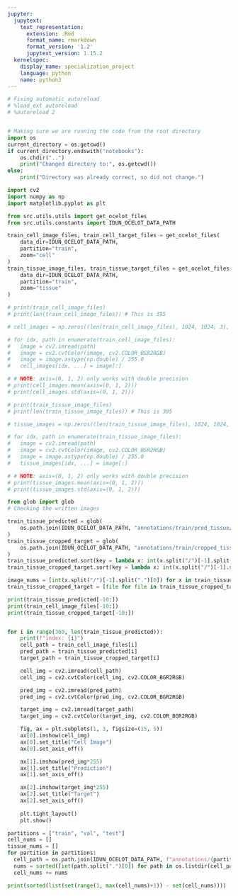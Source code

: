 ```yaml
---
jupyter:
  jupytext:
    text_representation:
      extension: .Rmd
      format_name: rmarkdown
      format_version: '1.2'
      jupytext_version: 1.15.2
  kernelspec:
    display_name: specialization_project
    language: python
    name: python3
---
```


```python
# Fixing automatic autoreload
# %load_ext autoreload
# %autoreload 2


# Making sure we are running the code from the root directory
import os 
current_directory = os.getcwd()
if current_directory.endswith("notebooks"):
    os.chdir("..")
    print("Changed directory to:", os.getcwd())
else:
    print("Directory was already correct, so did not change.")
```

```python
import cv2
import numpy as np
import matplotlib.pyplot as plt

from src.utils.utils import get_ocelot_files
from src.utils.constants import IDUN_OCELOT_DATA_PATH
```

```python
train_cell_image_files, train_cell_target_files = get_ocelot_files(
    data_dir=IDUN_OCELOT_DATA_PATH,
    partition="train",
    zoom="cell"
)
train_tissue_image_files, train_tissue_target_files = get_ocelot_files(
    data_dir=IDUN_OCELOT_DATA_PATH,
    partition="train",
    zoom="tissue"
)
```

```python
# print(train_cell_image_files)
# print(len(train_cell_image_files)) # This is 395

# cell_images = np.zeros((len(train_cell_image_files), 1024, 1024, 3), dtype=np.double)

# for idx, path in enumerate(train_cell_image_files):  
#   image = cv2.imread(path)
#   image = cv2.cvtColor(image, cv2.COLOR_BGR2RGB)
#   image = image.astype(np.double) / 255.0
#   cell_images[idx, ...] = image[:]

# # NOTE: axis=(0, 1, 2) only works with double precision
# print(cell_images.mean(axis=(0, 1, 2))) 
# print(cell_images.std(axis=(0, 1, 2)))
```

```python
# print(train_tissue_image_files)
# print(len(train_tissue_image_files)) # This is 395

# tissue_images = np.zeros((len(train_tissue_image_files), 1024, 1024, 3), dtype=np.double)

# for idx, path in enumerate(train_tissue_image_files):  
#   image = cv2.imread(path)
#   image = cv2.cvtColor(image, cv2.COLOR_BGR2RGB)
#   image = image.astype(np.double) / 255.0
#   tissue_images[idx, ...] = image[:]

# # NOTE: axis=(0, 1, 2) only works with double precision
# print(tissue_images.mean(axis=(0, 1, 2))) 
# print(tissue_images.std(axis=(0, 1, 2)))
```

```python
from glob import glob
# Checking the written images 

train_tissue_predicted = glob(
    os.path.join(IDUN_OCELOT_DATA_PATH, "annotations/train/pred_tissue/*")
)
train_tissue_cropped_target = glob(
    os.path.join(IDUN_OCELOT_DATA_PATH, "annotations/train/cropped_tissue/*")
)
train_tissue_predicted.sort(key = lambda x: int(x.split("/")[-1].split(".")[0]))
train_tissue_cropped_target.sort(key = lambda x: int(x.split("/")[-1].split(".")[0]))

image_nums = [int(x.split("/")[-1].split(".")[0]) for x in train_tissue_predicted]
train_tissue_cropped_target = [file for file in train_tissue_cropped_target if int(file.split("/")[-1].split(".")[0]) in image_nums]

print(train_tissue_predicted[-10:])
print(train_cell_image_files[-10:])
print(train_tissue_cropped_target[-10:])


for i in range(360, len(train_tissue_predicted)): 
    print(f"index: {i}")
    cell_path = train_cell_image_files[i]
    pred_path = train_tissue_predicted[i]
    target_path = train_tissue_cropped_target[i]

    cell_img = cv2.imread(cell_path)
    cell_img = cv2.cvtColor(cell_img, cv2.COLOR_BGR2RGB)

    pred_img = cv2.imread(pred_path)
    pred_img = cv2.cvtColor(pred_img, cv2.COLOR_BGR2RGB)

    target_img = cv2.imread(target_path)
    target_img = cv2.cvtColor(target_img, cv2.COLOR_BGR2RGB)

    fig, ax = plt.subplots(1, 3, figsize=(15, 5))
    ax[0].imshow(cell_img)
    ax[0].set_title("Cell Image")
    ax[0].set_axis_off()

    ax[1].imshow(pred_img*255)
    ax[1].set_title("Prediction")
    ax[1].set_axis_off()

    ax[2].imshow(target_img*255)
    ax[2].set_title("Target")
    ax[2].set_axis_off()
    
    plt.tight_layout()
    plt.show()


```

```python
partitions = ["train", "val", "test"]
cell_nums = []
tissue_nums = []
for partition in partitions: 
  cell_path = os.path.join(IDUN_OCELOT_DATA_PATH, f"annotations/{partition}/pred_tissue") 
  nums = sorted([int(path.split(".")[0]) for path in os.listdir(cell_path)])
  cell_nums += nums

print(sorted(list(set(range(1, max(cell_nums)+1)) - set(cell_nums))))
```
